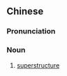 {{also|上层建筑}}
==Chinese==
{{zh-forms|s=上层建筑|type=22}}

===Pronunciation===
{{zh-pron
|m=shàngcéng jiàn築
|c=soeng6 cang4 gin3 zuk1
|mn=xm:siōng-chân kiàn-tiok
|cat=n
}}

===Noun===
{{zh-noun}}

# [[superstructure]]